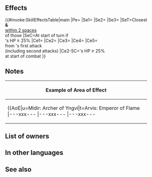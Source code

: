 {{Weapon Infobox
|tagid=SID_弓騎士の守城弓
|intID=4523
|userVersion1=Bow
|userVersion2=Arrow
|exclusive=1
|weaponType=Bow
|cost=400
|might=14
|range=2
|cooldown=-1
|effectiveness=Flying
|effect=Accelerates Special trigger (cooldown count-1).<br>Effective against flying foes.<br><br>At start of turn, if unit's HP ≥ 25%, inflicts Spd/Def-7,【Exposure】, and【Deep Wounds】on closest foes and foes within 2 spaces of those foes through their next actions.<br><br>At start of combat, if unit's HP ≥ 25%, grants bonus to unit's Atk/Spd/Def/Res = number of foes within 3 rows or 3 columns centered on unit × 3, + 5 (max 14), neutralizes unit's penalties, deals +X damage (X = number of foes within 3 spaces of target, including target, × 8; max 32; excluding area-of-effect Specials), and reduces damage from foe's first attack by 7 during combat ("first attack" normally means only the first strike; for effects that grant "unit attacks twice," it means the first and second strikes).<br><br>【Exposure】<br>Foe's attacks deal +10 damage.<br><br>【Deep Wounds】<br>Unit's HP cannot be healed through its next action.
|required=Silver Bow
|properties=random_owner
}}
==Effects==
{{#invoke:SkillEffectsTable|main
|Pe={{Eft|Accelerates Special}}
|Se1={{Eft|Penalties|Spd/Def|7}}
|Se2={{SEt|Exposure}}
|Se3={{SEt|Deep Wounds}}
|SeT=Closest {{Tgt|Foes}}<br>'''&''' {{Tgt|Foes}}<br>[[within 2 spaces]]<br>of those {{Tgt|Foes}}
|SeC=At start of turn if<br>{{Tgt|Unit}}'s HP ≥ 25%
|Ce1={{Eft|Effectiveness|{{Mt|Flying}}}}
|Ce2={{Eft|Temporary buffs|Atk/Spd/Def/Res|3 x {{Tgt|Foes}} within<br>[[3 rows or 3 columns]]<br>centered on {{Tgt|Unit}}, + 5|max=14}}
|Ce3={{Eft|Neutralize Penalties}}
|Ce4={{Eft|Damage Boost|8 x {{Tgt|Foes}}<br>[[within 3 spaces]]<br>of {{Tgt|Target Foe}}<br>(including {{Tgt|Target Foe}})|max=32}}
|Ce5={{Eft|Damage Reduction|7}}<br>from {{Tgt|Foe}}'s first attack<br>(including second attacks)
|Ce2-5C={{Tgt|Unit}}'s HP ≥ 25%<br>at start of combat
}}
==Notes==
{{Effective damage bonus|flying}}
{{Penalties}}
{{Exposure}}
{{Deep Wounds}}
{{Temporary buffs}}
{{Penalty neutralization}}
{{FlatDamageBoost|X (max: 32)}}
{{FlatDamageReduction|7}}
{|class="wikitable default mw-collapsible" 
!Example of Area of Effect
|-
|align="middle" style="max-width:450px;margin:auto"|{{AoE|u=Midir: Archer of Yngvi|t=Arvis: Emperor of Flame
|---xxx---
|---xxx---
|---xxx---
|xxxxxxxxx
|xxxxuxxxx
|xxxxxxxxx
|---xxx---
|---xtx---
|---xxx---
}}
|}
==List of owners==
{{Skill Hero List}}
==In other languages==
{{OtherLanguages
|japanese=
|german=
|spanishEU=
|spanishLA=
|french=
|italian=
|chineseTW=
|portuguese=
}}
==See also==
{{See also skills|cond=(Description LIKE '%【Deep Wounds】%' AND (Description NOT LIKE '%reduces the effect of【Deep Wounds】%' AND Description NOT LIKE '%neutralizes%【Deep Wounds】%') OR Description LIKE '%number of foes within _ spaces of target%') AND Exclusive='1'}}
{{Weapons Navbox}}